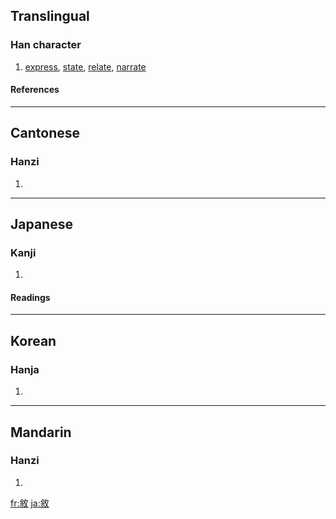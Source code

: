 {{see|叙|敍}}

==Translingual==
===Han character===
{{Han char|rn=66|rad=攴|as=07|sn=11|four=8894<sub>0</sub>|canj=人木人大 (ODOK)}}
# [[express]], [[state]], [[relate]], [[narrate]]
====References====
{{Han ref|kx=0472.051|dkj=13206|dj=0821.140|hdz=21463.030|uh=6558|ud=25944|bh=B1D4|bd=45524}}
----
==Cantonese==
===Hanzi===
{{yue-hanzi|jyut=|y=jeui6}}
# {{defn|Cantonese}}
----
==Japanese==
===Kanji===
{{ja-kanji|grade=|rs=攴07}}
# {{defn|Japanese}} 
====Readings====
{{ja-readings|on=[[じょ]] (jo)|kun=[[ついでる]] (tsuideru), [[ついで]] (tsuide)}}
----
==Korean==
===Hanja===
{{ko-hanja|hangeul=서|eumhun=|rv=seo|mr=sŏ|y=se}}
# {{defn|Korean}}
----
==Mandarin==
===Hanzi===
{{cmn-hanzi|sim=叙|pin=[[xù]] ([[xu4]])|wg=hsü<sup>4</sup>}}
# {{defn|Mandarin}}

[[fr:敘]]
[[ja:敘]]